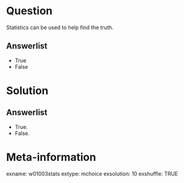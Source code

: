 Question
========
Statistics can be used to help find the truth.

Answerlist
----------
* True
* False


Solution
========

Answerlist
----------
* True.
* False.


Meta-information
================
exname: w01003stats
extype: mchoice
exsolution: 10
exshuffle: TRUE